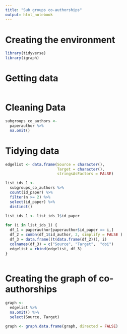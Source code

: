 ```yaml
---
title: "Sub groups co-authorships"
output: html_notebook
---
```


# Creating the environment

```r
library(tidyverse)
library(igraph)
```

# Getting data 

```r

```

# Cleaning Data

```r
subgroups_co_authors <-
  paperauthor %>%
  na.omit()
```


# Tidying data 

```r
edgelist <- data.frame(Source = character(),
                       Target = character(),
                       stringsAsFactors = FALSE)

list_ids_1 <- 
  subgroups_co_authors %>% 
  count(id_paper) %>%
  filter(n >= 2) %>%
  select(id_paper) %>%
  distinct() 
  
list_ids_1 <- list_ids_1$id_paper

for (i in list_ids_1) {
  df_1 = paperauthor[paperauthor$id_paper == i,]
  df_2 = combn(df_1$id_author, 2, simplify = FALSE )
  df_3 = data.frame((t(data.frame(df_2))), i)
  colnames(df_3) = c("Source", "Target",  "doi")
  edgelist = rbind(edgelist, df_3)
}
  
```

# Creating the graph of co-authorships

```r
graph <- 
  edgelist %>%
  na.omit() %>%
  select(Source, Target)

graph <- graph.data.frame(graph, directed = FALSE)
```


